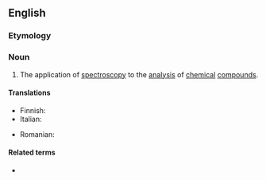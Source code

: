 ==English==

===Etymology===
{{prefix|spectro|chemistry|lang=en}}

===Noun===
{{wikipedia}}
{{en-noun|-}}

# {{lb|en|chemistry|physics}} The application of [[spectroscopy]] to the [[analysis]] of [[chemical]] [[compound]]s.

====Translations====
{{trans-top|chemical spectroscopy}}
* Finnish: {{t|fi|spektrokemia}}
* Italian: {{t+|it|spettrochimica|f}}
{{trans-mid}}
* Romanian: {{t|ro|spectrochimie|f}}
{{trans-bottom}}

====Related terms====
* {{l|en|spectrochemical}}